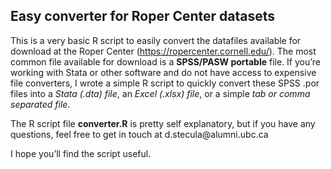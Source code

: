 ## Easy converter for Roper Center datasets

This is a very basic R script to easily convert the datafiles available for download at the Roper Center (<https://ropercenter.cornell.edu/>). The most common file available for download is a **SPSS/PASW portable** file. If you're working with Stata or other software and do not have access to expensive file converters, I wrote a simple R script to quickly convert these SPSS .por files into a *Stata (.dta) file*, an *Excel (.xlsx) file*, or a simple *tab or comma separated file*. 

The R script file **converter.R** is pretty self explanatory, but if you have any questions, feel free to get in touch at d.stecula@alumni.ubc.ca

I hope you'll find the script useful. 
